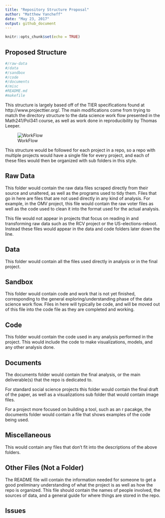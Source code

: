 ```yaml
---
title: "Repository Structure Proposal"
author: "Matthew Yancheff"
date: "May 23, 2017"
output: github_document
---
```


```r
knitr::opts_chunk$set(echo = TRUE)
```

## Proposed Structure

```r
#/raw-data
#/data
#/sandbox
#/code
#/documents
#/misc
#README.md
#makefile
```

This structure is largely based off of the TIER specifications found at http://www.projecttier.org/. The main modifications come from trying to match the directory structure to the data science work flow presented in the Math241/Pol341 course, as well as work done in reproducibility by Thomas Leeper.

![WorkFlow](visualizations/data-science.png)

This structure would be followed for each project in a repo, so a repo with multiple projects would have a single file for every project, and each of these files would then be organized with sub folders in this style.

## Raw Data

This folder would contain the raw data files scraped directly from their source and unaltered, as well as the programs used to tidy them. Files that go in here are files that are not used directly in any kind of analysis. For example, in the OMV project, this file would contain the raw voter files as well as the code used to clean it into the format used for the actual analysis. 

This file would not appear in projects that focus on reading in and transforming raw data such as the RCV project or the US-elections-reboot. Instead these files would appear in the data and code folders later down the line.

## Data

This folder would contain all the files used directly in analysis or in the final project. 

## Sandbox

This folder would contain code and work that is not yet finished, corresponding to the general exploring/understanding phase of the data science work flow. Files in here will typically be code, and will be moved out of this file into the code file as they are completed and working.

## Code

This folder would contain the code used in any analysis performed in the project. This would include the code to make visualizations, models, and any other analysis done.

## Documents

The documents folder would contain the final analysis, or the main deliverable(s) that the repo is dedicated to.

For standard social science projects this folder would contain the final draft of the paper, as well as a visualizations sub folder that would contain image files. 

For a project more focused on building a tool, such as an r pacakge, the documents folder would contain a file that shows examples of the code being used.

## Miscellaneous

This would contain any files that don't fit into the descriptions of the above folders.

## Other Files (Not a Folder)

The README file will contain the information needed for someone to get a good preliminary understanding of what the project is as well as how the repo is organized. This file should contain the names of people involved, the sources of data, and a general guide for where things are stored in the repo.

## Issues


